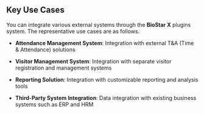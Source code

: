 ## Key Use Cases

You can integrate various external systems through the **BioStar X** plugins system. The representative use cases are as follows.

* **Attendance Management System**: Integration with external T&A (Time & Attendance) solutions

* **Visitor Management System**: Integration with separate visitor registration and management systems

* **Reporting Solution**: Integration with customizable reporting and analysis tools

* **Third-Party System Integration**: Data integration with existing business systems such as ERP and HRM
